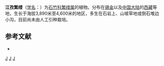 {{Speciesbox
| taxon = Stellaria(植物) gyangtseensis
| binomial_authority = Williams
}}

'''江孜繁缕'''（[[学名|学名]]：{{lang|la|''Stellaria gyangtseensis''}}）为[[石竹科|石竹科]][[繁缕属|繁缕属]]的植物。分布在[[锡金|锡金]]以及[[中国大陆|中国大陆]]的[[西藏|西藏]]等地，生长于海拔3,890米至4,600米的地区，多生在石岩上、山坡草地或倒石堆边小沟，目前尚未由人工引种栽培。

== 参考文献 ==
<div class="references-small">
* {{cite web| url =http://www.bioinfo.cn/db05/KmzwSpecies.php?action=view&id=2535| title =江孜繁缕| work =《中国高等植物数据库全库》| publisher =中国科学院微生物研究所| author =昆明植物研究所| accessdate =2009-02-23| deadurl =yes| archiveurl =https://web.archive.org/web/20160305022352/http://www.bioinfo.cn/db05/KmzwSpecies.php?action=view&id=2535| archivedate =2016-03-05}}
</div>
{{Taxonbar|from=Q11134195}}

[[Category:繁缕属|J]]
[[Category:锡金植物|J]]
[[Category:西藏植物|J]]
